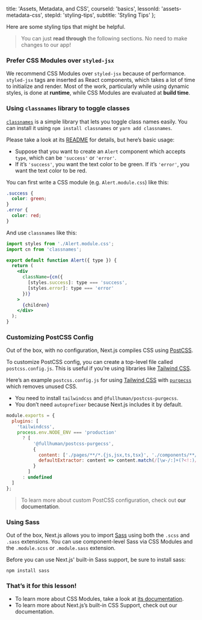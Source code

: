 
  title: 'Assets, Metadata, and CSS',
  courseId: 'basics',
  lessonId: 'assets-metadata-css',
  stepId: 'styling-tips',
  subtitle: 'Styling Tips'
};

Here are some styling tips that might be helpful.

> You can just **read through** the following sections. No need to make changes to our app!

### Prefer CSS Modules over `styled-jsx`

We recommend CSS Modules over `styled-jsx` because of performance. `styled-jsx` tags are inserted as React components, which takes a lot of time to initialize and render. Most of the work, particularly while using dynamic styles, is done at **runtime**, while CSS Modules are evaluated at **build time**.

### Using `classnames` library to toggle classes

[`classnames`](https://github.com/JedWatson/classnames) is a simple library that lets you toggle class names easily. You can install it using `npm install classnames` or `yarn add classnames`.

Please take a look at its [README](https://github.com/JedWatson/classnames) for details, but here’s basic usage:

- Suppose that you want to create an `Alert` component which accepts `type`, which can be `'success'` or `'error'`.
- If it’s `'success'`, you want the text color to be green. If it’s `'error'`, you want the text color to be red.

You can first write a CSS module (e.g. `Alert.module.css`) like this:

```css
.success {
  color: green;
}
.error {
  color: red;
}
```

And use `classnames` like this:

```jsx
import styles from './Alert.module.css';
import cn from 'classnames';

export default function Alert({ type }) {
  return (
    <div
      className={cn({
        [styles.success]: type === 'success',
        [styles.error]: type === 'error'
      })}
    >
      {children}
    </div>
  );
}
```

### Customizing PostCSS Config

Out of the box, with no configuration, Next.js compiles CSS using [PostCSS](https://postcss.org/).

To customize PostCSS config, you can create a top-level file called `postcss.config.js`. This is useful if you’re using libraries like [Tailwind CSS](https://tailwindcss.com/).

Here’s an example `postcss.config.js` for using [Tailwind CSS](https://tailwindcss.com/) with [`purgecss`](https://github.com/FullHuman/purgecss) which removes unused CSS.

- You need to install `tailwindcss` and `@fullhuman/postcss-purgecss`.
- You don’t need `autoprefixer` because Next.js includes it by default.

```js
module.exports = {
  plugins: [
    'tailwindcss',
    process.env.NODE_ENV === 'production'
      ? [
          '@fullhuman/postcss-purgecss',
          {
            content: ['./pages/**/*.{js,jsx,ts,tsx}', './components/**/*.{js,jsx,ts,tsx}'],
            defaultExtractor: content => content.match(/[\w-/:]+(?<!:)/g) || []
          }
        ]
      : undefined
  ]
};
```

> To learn more about custom PostCSS configuration, check out <Link href="/docs/[...slug]" as="/docs/advanced-features/customizing-postcss-config"><a>our documentation</a></Link>.

### Using Sass

Out of the box, Next.js allows you to import [Sass](https://sass-lang.com/) using both the `.scss` and `.sass` extensions. You can use component-level Sass via CSS Modules and the `.module.scss` or `.module.sass` extension.

Before you can use Next.js' built-in Sass support, be sure to install sass:

```
npm install sass
```

### That’s it for this lesson!

- To learn more about CSS Modules, take a look at [its documentation](https://github.com/css-modules/css-modules).
- To learn more about Next.js’s built-in CSS Support, check out <Link href="/docs/[...slug]" as="/docs/basic-features/built-in-css-support"><a>our documentation</a></Link>.

